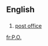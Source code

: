 {{see|Appendix:Variations of "po"}}
==English==

==={{abbreviation}}===
{{infl|en|abbreviation}}

# [[post office]]

[[fr:P.O.]]